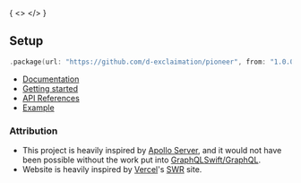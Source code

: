 
      
{
  <>
    <Headers/>
    <Features/>
  </>
}

## Setup

```swift copy
.package(url: "https://github.com/d-exclaimation/pioneer", from: "1.0.0")
```

- [Documentation](https://pioneer.dexclaimation.com/docs)
- [Getting started](https://pioneer.dexclaimation.com/docs/getting-started)
- [API References](https://swiftpackageindex.com/d-exclaimation/pioneer/documentation)
- [Example](https://github.com/d-exclaimation/pioneer-example)

### Attribution

- This project is heavily inspired by [Apollo Server](https://github.com/apollographql/apollo-server), and it would not have been possible without the work put into [GraphQLSwift/GraphQL](https://github.com/GraphQLSwift/GraphQL).
- Website is heavily inspired by [Vercel](https://vercel.com/)'s [SWR](https://swr.vercel.app/) site.
